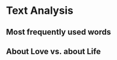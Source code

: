 
# Text Analysis {#TextMining .unnumbered}

<!-- {#TextMining2 .unnumbered} -->

## Most frequently used words {-}



## About Love vs. about Life {-}





